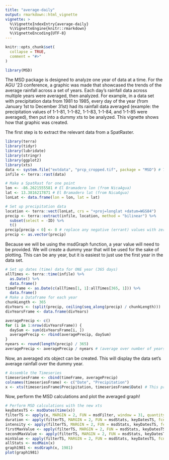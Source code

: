 ```yaml
---
title: "average-daily"
output: rmarkdown::html_vignette
vignette: >
  %\VignetteIndexEntry{average-daily}
  %\VignetteEngine{knitr::rmarkdown}
  %\VignetteEncoding{UTF-8}
---
```


```r
knitr::opts_chunk$set(
  collapse = TRUE,
  comment = "#>"
)
```

```r
library(MSD)
```

The MSD package is designed to analyze one year of data at a time. For the AGU '23 conference, a graphic was made that showcased the trends of the average rainfall across a set of years. Each day's rainfall data across multiple years were averaged, then analyzed. For example, in a data set with precipitation data from 1981 to 1985, every day of the year (from January 1st to December 31st) had its rainfall data averaged (example: the precipitation values of 1-1-81, 1-1-82, 1-1-83, 1-1-84, and 1-1-85 were averaged), then put into a dummy xts to be analyzed. This vignette shows how that graphic was created.

The first step is to extract the relevant data from a SpatRaster.

```r
library(terra)
library(tidyr)
library(lubridate)
library(stringr)
library(ggplot2)
library(xts)
data <- system.file("extdata", "prcp_cropped.tif", package = "MSD") # This loads the data included in the package, but you would attach your own
infile <- terra::rast(data)

# Make a SpatRast for one point
lon <- -86.2621555581 # El Bramadero lon (from NicaAgua)
lat <- 13.3816217871 # El Bramadero lat (from NicaAgua)
lonLat <- data.frame(lon = lon, lat = lat)

# Set up precipitation data
location <- terra::vect(lonLat, crs = "+proj=longlat +datum=WGS84")
precip <- terra::extract(infile, location, method = "bilinear") %>%
  subset(select = -ID) %>%
  t()
precip[precip < 0] <- 0 # replace any negative (errant) values with zeroes
precip <- as.vector(precip)
```

Because we will be using the msdGraph function, a year value will need to be provided. We will create a dummy year that will be used for the sake of plotting. This can be any year, but it is easiest to just use the first year in the data set.

```r
# Set up dates (time) data for ONE year (365 days)
allTimes <- terra::time(infile) %>%
  as.Date() %>%
  data.frame()
timeFrame <- as.Date(c(allTimes[1, 1]:allTimes[365, 1])) %>%
  data.frame()
# Make a Dataframe for each year
chunkLength <- 365
divYears <- (split(precip, ceiling(seq_along(precip) / chunkLength)))
divYearsFrame <- data.frame(divYears)

averagePrecip <- c()
for (i in 1:nrow(divYearsFrame)) {
  daySum <- sum(divYearsFrame[i, ])
  averagePrecip <- rbind(averagePrecip, daySum)
}
nyears <- round(length(precip) / 365)
averagePrecip <- averagePrecip / nyears # (average over number of years)
```

Now, an averaged xts object can be created. This will display the data set's average rainfall over the dummy year.

```r
# Assemble the Timeseries
timeseriesFrame <- cbind(timeFrame, averagePrecip)
colnames(timeseriesFrame) <- c("Date", "Precipitation")
x <- xts(timeseriesFrame$Precipitation, timeseriesFrame$Date) # This produces the "xts" screenshot
```

Now, perform the MSD calculations and plot the averaged graph!

```r
# Perform MSD calculations with the new xts
keyDatesTS <- msdDates(time(x))
filterTS <- apply(x, MARGIN = 2, FUN = msdFilter, window = 31, quantity = 2)
duration <- apply(filterTS, MARGIN = 2, FUN = msdStats, keyDatesTS, fcn = "duration")
intensity <- apply(filterTS, MARGIN = 2, FUN = msdStats, keyDatesTS, fcn = "intensity")
firstMaxValue <- apply(filterTS, MARGIN = 2, FUN = msdStats, keyDatesTS, fcn = "firstMaxValue")
secondMaxValue <- apply(filterTS, MARGIN = 2, FUN = msdStats, keyDatesTS, fcn = "secondMaxValue")
minValue <- apply(filterTS, MARGIN = 2, FUN = msdStats, keyDatesTS, fcn = "min")
allStats <- msdMain(x)
graph1981 <- msdGraph(x, 1981)
plot(graph1981)
```
